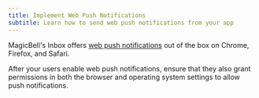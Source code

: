 ```yaml
---
title: Implement Web Push Notifications
subtitle: Learn how to send web push notifications from your app
---
```


MagicBell's Inbox offers [web push notifications](https://www.magicbell.com/web-push) out of the box on Chrome, Firefox, and Safari.

<Note>
  After your users enable web push notifications, ensure that they also grant permissions
  in both the browser and operating system settings to allow push notifications.
</Note>
